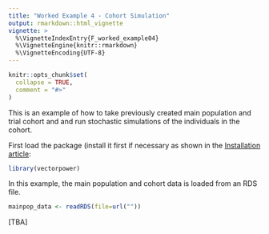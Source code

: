 ```yaml
---
title: "Worked Example 4 - Cohort Simulation"
output: rmarkdown::html_vignette
vignette: >
  %\VignetteIndexEntry{F_worked_example04}
  %\VignetteEngine{knitr::rmarkdown}
  %\VignetteEncoding{UTF-8}
---
```


```r
knitr::opts_chunk$set(
  collapse = TRUE,
  comment = "#>"
)
```

This is an example of how to take previously created main population and trial cohort and and run stochastic simulations of the individuals in the cohort. 

First load the package (install it first if necessary as shown in the [Installation article](https://keithjf82.github.io/vectorpower/articles/B_installation.html):

```r
library(vectorpower)
```

In this example, the main population and cohort data is loaded from an RDS file.

```r
mainpop_data <- readRDS(file=url(""))
```

[TBA]
